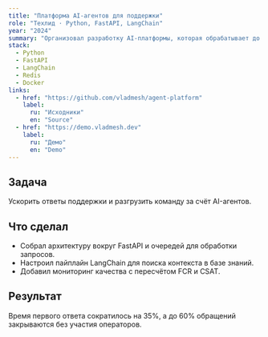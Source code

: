 ```yaml
---
title: "Платформа AI-агентов для поддержки"
role: "Техлид · Python, FastAPI, LangChain"
year: "2024"
summary: "Организовал разработку AI-платформы, которая обрабатывает до 15k обращений в сутки и интегрируется с Helpdesk."
stack:
  - Python
  - FastAPI
  - LangChain
  - Redis
  - Docker
links:
  - href: "https://github.com/vladmesh/agent-platform"
    label:
      ru: "Исходники"
      en: "Source"
  - href: "https://demo.vladmesh.dev"
    label:
      ru: "Демо"
      en: "Demo"
---
```


## Задача

Ускорить ответы поддержки и разгрузить команду за счёт AI-агентов.

## Что сделал

- Собрал архитектуру вокруг FastAPI и очередей для обработки запросов.
- Настроил пайплайн LangChain для поиска контекста в базе знаний.
- Добавил мониторинг качества с пересчётом FCR и CSAT.

## Результат

Время первого ответа сократилось на 35%, а до 60% обращений закрываются без участия операторов.
